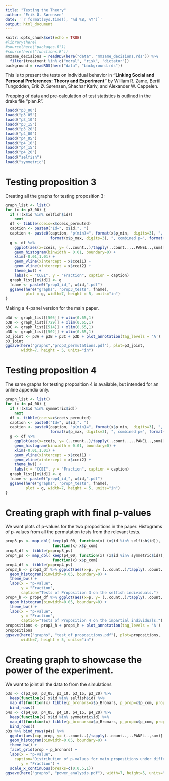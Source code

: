 ```yaml
---
title: "Testing the Theory"
author: "Erik Ø. Sørensen"
date: '`r format(Sys.time(), "%d %B, %Y")`'
output: html_document
---
```


```r
knitr::opts_chunk$set(echo = TRUE)
#library(here)
#source(here("packages.R"))
#source(here("functions.R")) 
mmzame_decisions = readRDS(here("data", "mmzame_decisions.rds")) %>% 
  filter(treatment %in% c("moral", "risk", "dictator"))
background = readRDS(here("data", "background.rds"))
```

This is to present the tests on individual behavior in 
**"Linking Social and Personal Preferences: Theory and Experiment"** by William R. Zame, 
Bertil Tungodden, Erik Ø. Sørensen, Shachar Kariv, and Alexander W. Cappelen. 

Prepping of data and pre-calculation of test statistics is outlined in the drake file "plan.R". 

```r
loadd("p3_00")
loadd("p3_05")
loadd("p3_10")
loadd("p3_15")
loadd("p3_20")
loadd("p4_00")
loadd("p4_05")
loadd("p4_10")
loadd("p4_15")
loadd("p4_20")
loadd("selfish")
loadd("symmetric")
```

# Testing proposition 3
Creating all the graphs for testing proposition 3:
```r
graph_list <- list()
for (x in p3_00) {
  if (!(x$id %in% selfish$id))
    next
  df <- tibble(cceis=x$cceis_permuted)
  caption <- paste0("Id=", x$id,". ")
  caption <- paste0(caption, "p(min)=", format(x$p_min,  digits=3), ", p(max)=", 
                    format(x$p_max, digits=3), ", combined p=", format(x$p_com, digits=3),".")
  g <- df %>% 
    ggplot(aes(x=cceis, y= (..count..)/tapply(..count..,..PANEL..,sum)[..PANEL..])) + 
    geom_histogram(binwidth = 0.01, boundary=0) + 
    xlim(-0.01,1.01) + 
    geom_vline(xintercept = x$ccei1) +
    geom_vline(xintercept = x$ccei2) + 
    theme_bw() +
    labs(x = "CCEI", y = "Fraction", caption = caption)
  graph_list[[x$id]] <- g
  fname <- paste0("prop3_id_", x$id,".pdf")
  ggsave(here("graphs", "prop3_tests", fname), 
         plot = g, width=7, height = 5, units="in")
}
```

Making a 4-panel version for the main paper. 
```r
p3A <- graph_list[[505]] + xlim(0.65,1)
p3B <- graph_list[[729]] + xlim(0.65,1)
p3C <- graph_list[[514]] + xlim(0.65,1)
p3D <- graph_list[[502]] + xlim(0.65,1)
p3_joint <- p3A + p3B + p3C + p3D + plot_annotation(tag_levels = 'A') 
p3_joint
ggsave(here("graphs","prop3_permutations.pdf"), plot=p3_joint, 
       width=7, height = 5, units="in")
```

# Testing proposition 4
The same graphs for testing proposition 4 is available, but intended for an online appendix only.

```r
graph_list <- list()
for (x in p4_00) {
  if (!(x$id %in% symmetric$id))
    next
  df <- tibble(cceis=x$cceis_permuted)
  caption <- paste0("Id=", x$id,". ")
  caption <- paste0(caption, "p(min)=", format(x$p_min,  digits=3), ", p(max)=", 
                    format(x$p_max, digits=3), ", combined p=", format(x$p_com, digits=3),".")
  g <- df %>% 
    ggplot(aes(x=cceis, y= (..count..)/tapply(..count..,..PANEL..,sum)[..PANEL..])) + 
    geom_histogram(binwidth = 0.01, boundary=0) + 
    xlim(-0.01,1.01) + 
    geom_vline(xintercept = x$ccei1) +
    geom_vline(xintercept = x$ccei2) + 
    theme_bw() +
    labs(x = "CCEI", y = "Fraction", caption = caption)
  graph_list[[x$id]] <- g
  fname <- paste0("prop4_id_", x$id,".pdf")
  ggsave(here("graphs", "prop4_tests", fname), 
         plot = g, width=7, height = 5, units="in")
}
```

# Creating graph with final p-values

We want plots of p-values for the two propositions in the paper. 
Histograms of p-values from all the permutation tests from the relevant
tests.
```r
prop3_ps <- map_dbl( keep(p3_00, function(x) (x$id %in% selfish$id)),
                     function(x) x$p_com)
prop3_df <- tibble(p=prop3_ps)
prop4_ps <- map_dbl( keep(p4_00, function(x) (x$id %in% symmetric$id)),
                     function(x) x$p_com)
prop4_df <- tibble(p=prop4_ps)
prop3_h <- prop3_df %>% ggplot(aes(x=p, y= (..count..)/tapply(..count..,..PANEL..,sum)[..PANEL..])) + 
  geom_histogram(binwidth=0.05, boundary=0) +
  theme_bw() + 
  labs(x = "p-value",
       y = "Fraction",
       caption="Tests of Proposition 3 on the selfish individuals.")
prop4_h <- prop4_df %>% ggplot(aes(x=p, y= (..count..)/tapply(..count..,..PANEL..,sum)[..PANEL..])) + 
  geom_histogram(binwidth=0.05, boundary=0) +
  theme_bw() + 
  labs(x = "p-value",
       y = "Fraction",
       caption="Tests of Proposition 4 on the impartial individuals.")
propositions <- prop3_h + prop4_h + plot_annotation(tag_levels = 'A')
propositions
ggsave(here("graphs", "test_of_propositions.pdf"), plot=propositions, 
       width=7, height = 5, units="in")
```

# Creating graph to showcase the power of the experiment.

We want to joint all the data to from the simulations
```r
p3s <- c(p3_00, p3_05, p3_10, p3_15, p3_20) %>%
  keep(function(x) x$id %in% selfish$id) %>%
  map_df(function(x) tibble(p_bronars=x$p_Bronars, p_prop=x$p_com, prop="Proposition 3")) %>%
  bind_rows()
p4s <- c(p4_00, p4_05, p4_10, p4_15, p4_20) %>%
  keep(function(x) x$id %in% symmetric$id) %>%
  map_df(function(x) tibble(p_bronars=x$p_Bronars, p_prop=x$p_com, prop="Proposition 4")) %>%
  bind_rows()
p3s %>% bind_rows(p4s) %>% 
  ggplot(aes(x=p_prop, y= (..count..)/tapply(..count..,..PANEL..,sum)[..PANEL..])) +
  geom_histogram(binwidth=0.05, boundary=0) +
  theme_bw() +
  facet_grid(prop ~ p_bronars) +
  labs(x = "p-value",
    caption="Distribution of p-values for main propositions under different probabability of random (Bronars) choices.\nHistogram bars are 0.05 wide.",
       y = "Fraction") +
  scale_x_continuous(breaks=c(0,0.5,1))
ggsave(here("graphs", "power_analysis.pdf"), width=7, height=5, units="in")

```

